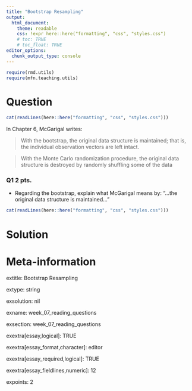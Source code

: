 ```yaml
---
title: "Bootstrap Resampling"
output:  
  html_document:
    theme: readable
    css: !expr here::here("formatting", "css", "styles.css")
    # toc: TRUE
    # toc_float: TRUE
editor_options:
  chunk_output_type: console
---
```



```r
require(rmd.utils)
require(mfn.teaching.utils)
```


Question
========

```r
cat(readLines(here::here("formatting", "css", "styles.css")))
```


In Chapter 6, McGarigal writes:


> With the bootstrap, the original data structure is maintained; that is, the individual observation vectors are left intact.

> With the Monte Carlo randomization procedure, the original data structure is destroyed by randomly shuffling some of the data




<div class="questionborder">

### Q1 2 pts.

- Regarding the bootstrap, explain what McGarigal means by:
"...the original data structure is maintained..."

</div>


```r
cat(readLines(here::here("formatting", "css", "styles.css")))
```







Solution
========



Meta-information
================
extitle: Bootstrap Resampling

extype: string

exsolution: nil

exname: week_07_reading_questions

exsection: week_07_reading_questions

exextra[essay,logical]: TRUE

exextra[essay_format,character]: editor

exextra[essay_required,logical]: TRUE

exextra[essay_fieldlines,numeric]: 12

expoints: 2

